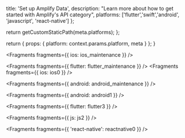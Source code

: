                   
  title: 'Set up Amplify Data',
  description: "Learn more about how to get started with Amplify's API category",
  platforms: ['flutter','swift','android', 'javascript', 'react-native']
};

  return getCustomStaticPath(meta.platforms);
};

  return {
    props: {
      platform: context.params.platform,
      meta
    }
  };
}
          



<Fragments fragments={{ ios: ios_maintenance }} />



<Fragments fragments={{ flutter: flutter_maintenance }} />
<Fragments fragments={{ ios: ios0 }} />


<Fragments fragments={{ android: android_maintenance }} />


<Fragments fragments={{ android: android1 }} />


<Fragments fragments={{ flutter: flutter3 }} />


<Fragments fragments={{ js: js2 }} />


<Fragments fragments={{ 'react-native': reactnative0 }} />
